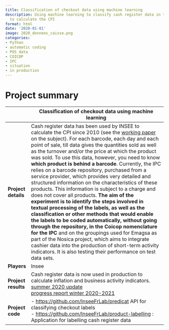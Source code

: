 ```yaml
---
title: Classification of checkout data using machine learning
description: Using machine learning to classify cash register data in the COICOP nomenclature
  to calculate the CPI
format: html
date: '2020-01-01'
image: 2020_donnees_caisse.png
categories:
- Python
- automatic coding
- POS data
- COICOP
- IPC
- situation
- in production
---
```


# Project summary

|  | Classification of checkout data using machine learning | 
| --- | --------------------------------------------------------------------------------- |
| **Project details** | Cash register data has been used by INSEE to calculate the CPI since 2010 (see the [working paper](https://www.insee.fr/fr/information/4254225?%20sommaire=4254170) on the subject). For each barcode, each day and each point of sale, till data gives the quantities sold as well as the turnover and/or the price at which the product was sold. To use this data, however, you need to know **which product is behind a barcode**. Currently, the IPC relies on a barcode repository, purchased from a service provider, which provides very detailed and structured information on the characteristics of these products. This information is subject to a charge and does not cover all products. **The aim of the experiment is to identify the steps involved in textual processing of the labels, as well as the classification or other methods that would enable the labels to be coded automatically, without going through the repository, in the Coicop nomenclature for the IPC** and on the groupings used for Emagsa as part of the Nosica project, which aims to integrate cashier data into the production of short-term activity indicators. It is also testing their performance on test data sets.   | 
| **Players** | Insee      | 
| **Project results** | Cash register data is now used in production to calculate inflation and business activity indicators. <br> [summer 2020 update](https://intranet.insee.fr/jcms/1345453_DBFileDocument/paul-ean-phaseb?details=true) <br> [progress report winter 2020-2021](https://intranet.insee.fr/jcms/1345448_DBFileDocument/2021-3657-dg75-l401?details=true) <br>  | 
| **Project code** |  - <https://github.com/InseeFrLab/predicat> API for classifying checkout labels <br> -  <https://github.com/InseeFrLab/product-labelling> : Application for labelling cash register data       | 


